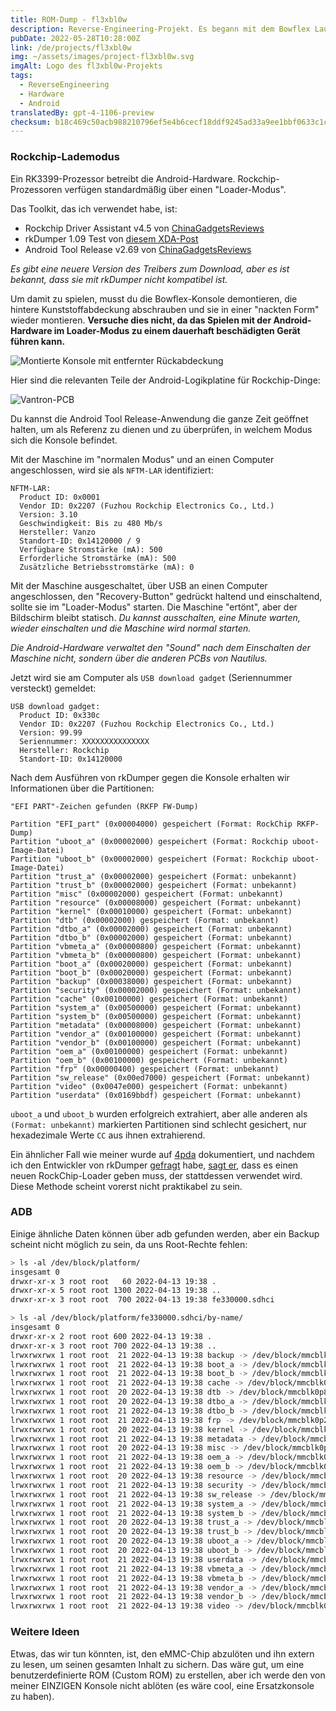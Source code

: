 ```yaml
---
title: ROM-Dump - fl3xbl0w
description: Reverse-Engineering-Projekt. Es begann mit dem Bowflex Laufband 22, wurde aber auf jede von Nautilus Inc. verkaufte Android-Maschine (Nautilus, Bowflex, Schwinn) verallgemeinert.
pubDate: 2022-05-28T10:28:00Z
link: /de/projects/fl3xbl0w
img: ~/assets/images/project-fl3xbl0w.svg
imgAlt: Logo des fl3xbl0w-Projekts
tags:
  - ReverseEngineering
  - Hardware
  - Android
translatedBy: gpt-4-1106-preview
checksum: b18c469c50acb988210796ef5e4b6cecf18ddf9245ad33a9ee1bbf0633c1c4ca
---
```



### Rockchip-Lademodus

Ein RK3399-Prozessor betreibt die Android-Hardware. Rockchip-Prozessoren verfügen standardmäßig über einen "Loader-Modus".

Das Toolkit, das ich verwendet habe, ist:

- Rockchip Driver Assistant v4.5 von [ChinaGadgetsReviews](https://chinagadgetsreviews.com/?s=Rockchip+Driver+Assistant)
- rkDumper 1.09 Test von [diesem XDA-Post](https://forum.xda-developers.com/t/tool-rkdumper-utility-for-backup-firmware-of-rockchips-devices.2915363/page-9#post-84229591)
- Android Tool Release v2.69 von [ChinaGadgetsReviews](https://chinagadgetsreviews.com/?s=android+tool+release)

_Es gibt eine neuere Version des Treibers zum Download, aber es ist bekannt, dass sie mit rkDumper nicht kompatibel ist._

Um damit zu spielen, musst du die Bowflex-Konsole demontieren, die hintere Kunststoffabdeckung abschrauben und sie in einer "nackten Form" wieder montieren.
**Versuche dies nicht, da das Spielen mit der Android-Hardware im Loader-Modus zu einem dauerhaft beschädigten Gerät führen kann.**

<Image src={ConsoleMounted} alt="Montierte Konsole mit entfernter Rückabdeckung" format="webp" />

Hier sind die relevanten Teile der Android-Logikplatine für Rockchip-Dinge:

<Image src={VantronPCB} alt="Vantron-PCB" format="webp" />

Du kannst die Android Tool Release-Anwendung die ganze Zeit geöffnet halten, um als Referenz zu dienen und zu überprüfen, in welchem Modus sich die Konsole befindet.

Mit der Maschine im "normalen Modus" und an einen Computer angeschlossen, wird sie als `NFTM-LAR` identifiziert:

```
NFTM-LAR:
  Product ID: 0x0001
  Vendor ID: 0x2207 (Fuzhou Rockchip Electronics Co., Ltd.)
  Version: 3.10
  Geschwindigkeit: Bis zu 480 Mb/s
  Hersteller: Vanzo
  Standort-ID: 0x14120000 / 9
  Verfügbare Stromstärke (mA): 500
  Erforderliche Stromstärke (mA): 500
  Zusätzliche Betriebsstromstärke (mA): 0
```

Mit der Maschine ausgeschaltet, über USB an einen Computer angeschlossen, den "Recovery-Button" gedrückt haltend und einschaltend, sollte sie im "Loader-Modus" starten. Die Maschine "ertönt", aber der Bildschirm bleibt statisch. _Du kannst ausschalten, eine Minute warten, wieder einschalten und die Maschine wird normal starten._

_Die Android-Hardware verwaltet den "Sound" nach dem Einschalten der Maschine nicht, sondern über die anderen PCBs von Nautilus._

Jetzt wird sie am Computer als `USB download gadget` (Seriennummer versteckt) gemeldet:

```
USB download gadget:
  Product ID: 0x330c
  Vendor ID: 0x2207 (Fuzhou Rockchip Electronics Co., Ltd.)
  Version: 99.99
  Seriennummer: XXXXXXXXXXXXXXX
  Hersteller: Rockchip
  Standort-ID: 0x14120000
```

Nach dem Ausführen von rkDumper gegen die Konsole erhalten wir Informationen über die Partitionen:

```
"EFI PART"-Zeichen gefunden (RKFP FW-Dump)

Partition "EFI_part" (0x00004000) gespeichert (Format: RockChip RKFP-Dump)
Partition "uboot_a" (0x00002000) gespeichert (Format: Rockchip uboot-Image-Datei)
Partition "uboot_b" (0x00002000) gespeichert (Format: Rockchip uboot-Image-Datei)
Partition "trust_a" (0x00002000) gespeichert (Format: unbekannt)
Partition "trust_b" (0x00002000) gespeichert (Format: unbekannt)
Partition "misc" (0x00002000) gespeichert (Format: unbekannt)
Partition "resource" (0x00008000) gespeichert (Format: unbekannt)
Partition "kernel" (0x00010000) gespeichert (Format: unbekannt)
Partition "dtb" (0x00002000) gespeichert (Format: unbekannt)
Partition "dtbo_a" (0x00002000) gespeichert (Format: unbekannt)
Partition "dtbo_b" (0x00002000) gespeichert (Format: unbekannt)
Partition "vbmeta_a" (0x00000800) gespeichert (Format: unbekannt)
Partition "vbmeta_b" (0x00000800) gespeichert (Format: unbekannt)
Partition "boot_a" (0x00020000) gespeichert (Format: unbekannt)
Partition "boot_b" (0x00020000) gespeichert (Format: unbekannt)
Partition "backup" (0x00038000) gespeichert (Format: unbekannt)
Partition "security" (0x00002000) gespeichert (Format: unbekannt)
Partition "cache" (0x00100000) gespeichert (Format: unbekannt)
Partition "system_a" (0x00500000) gespeichert (Format: unbekannt)
Partition "system_b" (0x00500000) gespeichert (Format: unbekannt)
Partition "metadata" (0x00008000) gespeichert (Format: unbekannt)
Partition "vendor_a" (0x00100000) gespeichert (Format: unbekannt)
Partition "vendor_b" (0x00100000) gespeichert (Format: unbekannt)
Partition "oem_a" (0x00100000) gespeichert (Format: unbekannt)
Partition "oem_b" (0x00100000) gespeichert (Format: unbekannt)
Partition "frp" (0x00000400) gespeichert (Format: unbekannt)
Partition "sw_release" (0x00ed7000) gespeichert (Format: unbekannt)
Partition "video" (0x0047e000) gespeichert (Format: unbekannt)
Partition "userdata" (0x0169bbdf) gespeichert (Format: unbekannt)
```

`uboot_a` und `uboot_b` wurden erfolgreich extrahiert, aber alle anderen als `(Format: unbekannt)` markierten Partitionen sind schlecht gesichert, nur hexadezimale Werte `CC` aus ihnen extrahierend.

Ein ähnlicher Fall wie meiner wurde auf [4pda](https://4pda.to/forum/index.php?s=&showtopic=614530&view=findpost&p=102427030) dokumentiert, und nachdem ich den Entwickler von rkDumper [gefragt](https://forum.xda-developers.com/t/tool-rkdumper-utility-for-backup-firmware-of-rockchips-devices.2915363/page-11#post-86678625) habe, [sagt er](https://forum.xda-developers.com/t/tool-rkdumper-utility-for-backup-firmware-of-rockchips-devices.2915363/page-11#post-86687085), dass es einen neuen RockChip-Loader geben muss, der stattdessen verwendet wird. Diese Methode scheint vorerst nicht praktikabel zu sein.

### ADB

Einige ähnliche Daten können über adb gefunden werden, aber ein Backup scheint nicht möglich zu sein, da uns Root-Rechte fehlen:

```sh
> ls -al /dev/block/platform/
insgesamt 0
drwxr-xr-x 3 root root   60 2022-04-13 19:38 .
drwxr-xr-x 5 root root 1300 2022-04-13 19:38 ..
drwxr-xr-x 3 root root  700 2022-04-13 19:38 fe330000.sdhci
```

```sh
> ls -al /dev/block/platform/fe330000.sdhci/by-name/
insgesamt 0
drwxr-xr-x 2 root root 600 2022-04-13 19:38 .
drwxr-xr-x 3 root root 700 2022-04-13 19:38 ..
lrwxrwxrwx 1 root root  21 2022-04-13 19:38 backup -> /dev/block/mmcblk0p15
lrwxrwxrwx 1 root root  21 2022-04-13 19:38 boot_a -> /dev/block/mmcblk0p13
lrwxrwxrwx 1 root root  21 2022-04-13 19:38 boot_b -> /dev/block/mmcblk0p14
lrwxrwxrwx 1 root root  21 2022-04-13 19:38 cache -> /dev/block/mmcblk0p17
lrwxrwxrwx 1 root root  20 2022-04-13 19:38 dtb -> /dev/block/mmcblk0p8
lrwxrwxrwx 1 root root  20 2022-04-13 19:38 dtbo_a -> /dev/block/mmcblk0p9
lrwxrwxrwx 1 root root  21 2022-04-13 19:38 dtbo_b -> /dev/block/mmcblk0p10
lrwxrwxrwx 1 root root  21 2022-04-13 19:38 frp -> /dev/block/mmcblk0p25
lrwxrwxrwx 1 root root  20 2022-04-13 19:38 kernel -> /dev/block/mmcblk0p7
lrwxrwxrwx 1 root root  21 2022-04-13 19:38 metadata -> /dev/block/mmcblk0p20
lrwxrwxrwx 1 root root  20 2022-04-13 19:38 misc -> /dev/block/mmcblk0p5
lrwxrwxrwx 1 root root  21 2022-04-13 19:38 oem_a -> /dev/block/mmcblk0p23
lrwxrwxrwx 1 root root  21 2022-04-13 19:38 oem_b -> /dev/block/mmcblk0p24
lrwxrwxrwx 1 root root  20 2022-04-13 19:38 resource -> /dev/block/mmcblk0p6
lrwxrwxrwx 1 root root  21 2022-04-13 19:38 security -> /dev/block/mmcblk0p16
lrwxrwxrwx 1 root root  21 2022-04-13 19:38 sw_release -> /dev/block/mmcblk0p26
lrwxrwxrwx 1 root root  21 2022-04-13 19:38 system_a -> /dev/block/mmcblk0p18
lrwxrwxrwx 1 root root  21 2022-04-13 19:38 system_b -> /dev/block/mmcblk0p19
lrwxrwxrwx 1 root root  20 2022-04-13 19:38 trust_a -> /dev/block/mmcblk0p3
lrwxrwxrwx 1 root root  20 2022-04-13 19:38 trust_b -> /dev/block/mmcblk0p4
lrwxrwxrwx 1 root root  20 2022-04-13 19:38 uboot_a -> /dev/block/mmcblk0p1
lrwxrwxrwx 1 root root  20 2022-04-13 19:38 uboot_b -> /dev/block/mmcblk0p2
lrwxrwxrwx 1 root root  21 2022-04-13 19:38 userdata -> /dev/block/mmcblk0p28
lrwxrwxrwx 1 root root  21 2022-04-13 19:38 vbmeta_a -> /dev/block/mmcblk0p11
lrwxrwxrwx 1 root root  21 2022-04-13 19:38 vbmeta_b -> /dev/block/mmcblk0p12
lrwxrwxrwx 1 root root  21 2022-04-13 19:38 vendor_a -> /dev/block/mmcblk0p21
lrwxrwxrwx 1 root root  21 2022-04-13 19:38 vendor_b -> /dev/block/mmcblk0p22
lrwxrwxrwx 1 root root  21 2022-04-13 19:38 video -> /dev/block/mmcblk0p27
```

### Weitere Ideen

Etwas, das wir tun könnten, ist, den eMMC-Chip abzulöten und ihn extern zu lesen, um seinen gesamten Inhalt zu sichern. Das wäre gut, um eine benutzerdefinierte ROM (Custom ROM) zu erstellen, aber ich werde den von meiner EINZIGEN Konsole nicht ablöten (es wäre cool, eine Ersatzkonsole zu haben).
